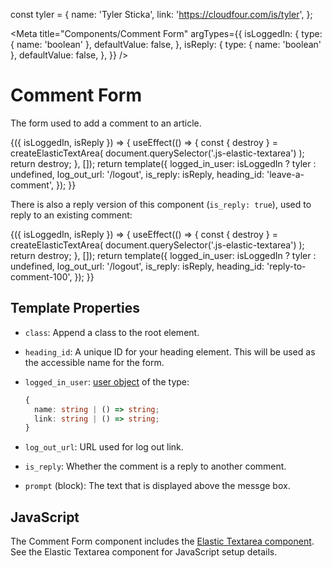const tyler = {
  name: 'Tyler Sticka',
  link: 'https://cloudfour.com/is/tyler',
};

<Meta
  title="Components/Comment Form"
  argTypes={{
    isLoggedIn: {
      type: { name: 'boolean' },
      defaultValue: false,
    },
    isReply: {
      type: { name: 'boolean' },
      defaultValue: false,
    },
  }}
/>

# Comment Form

The form used to add a comment to an article.

<Canvas>
  <Story
    name="Default"
    args={{ isReply: false }}
    parameters={{
      docs: {
        source: {
          code: makeTwigInclude(
            '@cloudfour/components/comment-form/comment-form.twig'
          ),
        },
      },
    }}
  >
    {({ isLoggedIn, isReply }) => {
      useEffect(() => {
        const { destroy } = createElasticTextArea(
          document.querySelector('.js-elastic-textarea')
        );
        return destroy;
      }, []);
      return template({
        logged_in_user: isLoggedIn ? tyler : undefined,
        log_out_url: '/logout',
        is_reply: isReply,
        heading_id: 'leave-a-comment',
      });
    }}
  </Story>
</Canvas>

There is also a reply version of this component (`is_reply: true`), used to reply to an existing comment:

<Canvas>
  <Story
    name="Reply"
    args={{ isReply: true, isLoggedIn: true }}
    parameters={{
      docs: {
        source: {
          code: makeTwigInclude(
            '@cloudfour/components/comment-form/comment-form.twig',
            { logged_in_user: tyler, log_out_url: '/logout', is_reply: true }
          ),
        },
      },
    }}
  >
    {({ isLoggedIn, isReply }) => {
      useEffect(() => {
        const { destroy } = createElasticTextArea(
          document.querySelector('.js-elastic-textarea')
        );
        return destroy;
      }, []);
      return template({
        logged_in_user: isLoggedIn ? tyler : undefined,
        log_out_url: '/logout',
        is_reply: isReply,
        heading_id: 'reply-to-comment-100',
      });
    }}
  </Story>
</Canvas>

## Template Properties

- `class`: Append a class to the root element.
- `heading_id`: A unique ID for your heading element. This will be used as the accessible name for the form.
- `logged_in_user`: [user object](https://timber.github.io/docs/reference/timber-user/#properties) of the type:

  ```ts
  {
    name: string | () => string;
    link: string | () => string;
  }
  ```

- `log_out_url`: URL used for log out link.
- `is_reply`: Whether the comment is a reply to another comment.
- `prompt` (block): The text that is displayed above the messge box.

## JavaScript

The Comment Form component includes the [Elastic Textarea component](http://localhost:6006/?path=/docs/components-input--elastic-textarea). See the Elastic Textarea component for JavaScript setup details.
